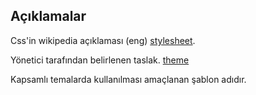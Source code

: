 == Açıklamalar ==
Css'in wikipedia açıklaması (eng) [http://en.wikipedia.org/wiki/Cascading_Style_Sheets stylesheet].

Yönetici tarafından belirlenen taslak. [[Glossary#Theme|theme]]

Kapsamlı temalarda kullanılması amaçlanan şablon adıdır.